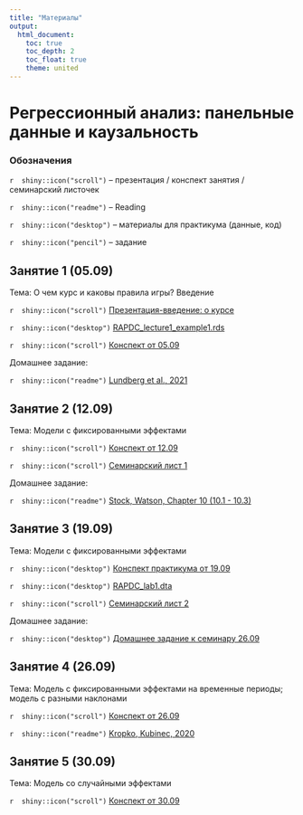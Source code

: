 ```yaml
---
title: "Материалы"
output: 
  html_document:
    toc: true
    toc_depth: 2
    toc_float: true
    theme: united
---
```

# Регрессионный анализ: панельные данные и каузальность

### Обозначения

`r  shiny::icon("scroll")` -- презентация / конспект занятия / семинарский листочек

`r  shiny::icon("readme")` -- Reading

`r  shiny::icon("desktop")` -- материалы для практикума (данные, код)

`r  shiny::icon("pencil")` -- задание 
 
## Занятие 1 (05.09)
 
Тема: О чем курс и каковы правила игры? Введение

`r  shiny::icon("scroll")` <a href="RAPDC_intro_2023.pdf" title=>Презентация-введение: о курсе</a> 

`r  shiny::icon("desktop")` <a href="RAPDC_lecture1_example1.rds" title=>RAPDC_lecture1_example1.rds</a> 

`r  shiny::icon("scroll")` <a href="RAPDC_lecture1.html" title=>Конспект от 05.09</a>

Домашнее задание: 
 
`r  shiny::icon("readme")`  <a href="https://disk.yandex.ru/i/1xED4VRC2pIEyw" title=>Lundberg et al., 2021</a>  

## Занятие 2 (12.09)
 
Тема: Модели с фиксированными эффектами

`r  shiny::icon("scroll")` <a href="RAPDC_lecture2.html" title=>Конспект от 12.09</a>

`r  shiny::icon("scroll")` <a href="RAPDC_seminar1_2023.html" title=>Семинарский лист 1</a>

Домашнее задание: 

`r  shiny::icon("readme")`  <a href="https://disk.yandex.ru/i/G9DO5ZMwYmP2Mw" title=>Stock, Watson, Chapter 10 (10.1 - 10.3)</a>  

## Занятие 3 (19.09)
 
Тема: Модели с фиксированными эффектами

`r  shiny::icon("desktop")` <a href="RAPDC_lab1_2023.html" title=>Конспект практикума от 19.09</a>

`r  shiny::icon("desktop")` <a href="RAPDC_lab1.dta" title=>RAPDC_lab1.dta</a>

`r  shiny::icon("scroll")` <a href="RAPDC_seminar2_2023.pdf" title=>Семинарский лист 2</a>

Домашнее задание: 

`r  shiny::icon("desktop")` <a href="RAPDC_lab1(2)_2023.pdf" title=>Домашнее задание к семинару 26.09</a>

## Занятие 4 (26.09)
 
Тема: Модель с фиксированными эффектами на временные периоды; модель с разными наклонами 

`r  shiny::icon("scroll")` <a href="RAPDC_lecture3.html" title=>Конспект от 26.09</a>

`r  shiny::icon("readme")`  <a href="Kropko, Kubinec, 2020" title=>Kropko, Kubinec, 2020</a>  

## Занятие 5 (30.09)
 
Тема: Модель со случайными эффектами

`r  shiny::icon("scroll")` <a href="RAPDC_lecture4.html" title=>Конспект от 30.09</a>



